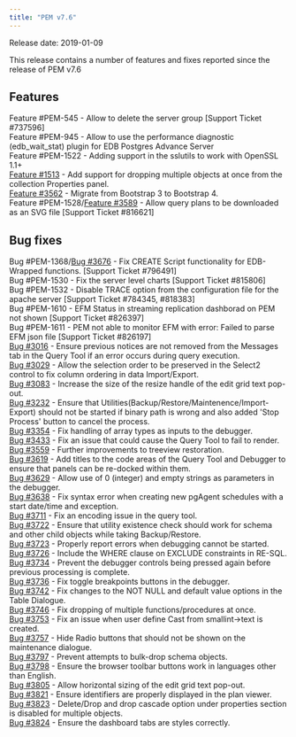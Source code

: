 ```yaml
---
title: "PEM v7.6"
---
```




Release date: 2019-01-09

This release contains a number of features and fixes reported since the release of PEM v7.6

## Features

Feature \#PEM-545 - Allow to delete the server group \[Support Ticket \#737596\]  
Feature \#PEM-945 - Allow to use the performance diagnostic (edb\_wait\_stat) plugin for EDB Postgres Advance Server  
Feature \#PEM-1522 - Adding support in the sslutils to work with OpenSSL 1.1+  
[Feature \#1513](https://redmine.postgresql.org/issues/1513) - Add support for dropping multiple objects at once from the collection Properties panel.  
[Feature \#3562](https://redmine.postgresql.org/issues/3562) - Migrate from Bootstrap 3 to Bootstrap 4.  
Feature \#PEM-1528/[Feature \#3589](https://redmine.postgresql.org/issues/3589) - Allow query plans to be downloaded as an SVG file \[Support Ticket \#816621\]

## Bug fixes

Bug \#PEM-1368/[Bug \#3676](https://redmine.postgresql.org/issues/3676) - Fix CREATE Script functionality for EDB-Wrapped functions. \[Support Ticket \#796491\]  
Bug \#PEM-1530 - Fix the server level charts \[Support Ticket \#815806\]  
Bug \#PEM-1532 - Disable TRACE option from the configuration file for the apache server \[Support Ticket \#784345, \#818383\]  
Bug \#PEM-1610 - EFM Status in streaming replication dashborad on PEM not shown \[Support Ticket \#826397\]  
Bug \#PEM-1611 - PEM not able to monitor EFM with error: Failed to parse EFM json file \[Support Ticket \#826197\]  
[Bug \#3016](https://redmine.postgresql.org/issues/3016) - Ensure previous notices are not removed from the Messages tab in the Query Tool if an error occurs during query execution.  
[Bug \#3029](https://redmine.postgresql.org/issues/3029) - Allow the selection order to be preserved in the Select2 control to fix column ordering in data Import/Export.  
[Bug \#3083](https://redmine.postgresql.org/issues/3083) - Increase the size of the resize handle of the edit grid text pop-out.  
[Bug \#3232](https://redmine.postgresql.org/issues/3232) - Ensure that Utilities(Backup/Restore/Maintenence/Import-Export) should not be started if binary path is wrong and also added 'Stop Process' button to cancel the process.  
[Bug \#3354](https://redmine.postgresql.org/issues/3354) - Fix handling of array types as inputs to the debugger.  
[Bug \#3433](https://redmine.postgresql.org/issues/3433) - Fix an issue that could cause the Query Tool to fail to render.  
[Bug \#3559](https://redmine.postgresql.org/issues/3559) - Further improvements to treeview restoration.  
[Bug \#3619](https://redmine.postgresql.org/issues/3619) - Add titles to the code areas of the Query Tool and Debugger to ensure that panels can be re-docked within them.  
[Bug \#3629](https://redmine.postgresql.org/issues/3629) - Allow use of 0 (integer) and empty strings as parameters in the debugger.  
[Bug \#3638](https://redmine.postgresql.org/issues/3638) - Fix syntax error when creating new pgAgent schedules with a start date/time and exception.  
[Bug \#3711](https://redmine.postgresql.org/issues/3711) - Fix an encoding issue in the query tool.  
[Bug \#3722](https://redmine.postgresql.org/issues/3722) - Ensure that utility existence check should work for schema and other child objects while taking Backup/Restore.  
[Bug \#3723](https://redmine.postgresql.org/issues/3723) - Properly report errors when debugging cannot be started.  
[Bug \#3726](https://redmine.postgresql.org/issues/3726) - Include the WHERE clause on EXCLUDE constraints in RE-SQL.  
[Bug \#3734](https://redmine.postgresql.org/issues/3734) - Prevent the debugger controls being pressed again before previous processing is complete.  
[Bug \#3736](https://redmine.postgresql.org/issues/3736) - Fix toggle breakpoints buttons in the debugger.  
[Bug \#3742](https://redmine.postgresql.org/issues/3742) - Fix changes to the NOT NULL and default value options in the Table Dialogue.  
[Bug \#3746](https://redmine.postgresql.org/issues/3746) - Fix dropping of multiple functions/procedures at once.  
[Bug \#3753](https://redmine.postgresql.org/issues/3753) - Fix an issue when user define Cast from smallint-&gt;text is created.  
[Bug \#3757](https://redmine.postgresql.org/issues/3757) - Hide Radio buttons that should not be shown on the maintenance dialogue.  
[Bug \#3797](https://redmine.postgresql.org/issues/3797) - Prevent attempts to bulk-drop schema objects.  
[Bug \#3798](https://redmine.postgresql.org/issues/3798) - Ensure the browser toolbar buttons work in languages other than English.  
[Bug \#3805](https://redmine.postgresql.org/issues/3805) - Allow horizontal sizing of the edit grid text pop-out.  
[Bug \#3821](https://redmine.postgresql.org/issues/3821) - Ensure identifiers are properly displayed in the plan viewer.  
[Bug \#3823](https://redmine.postgresql.org/issues/3823) - Delete/Drop and drop cascade option under properties section is disabled for multiple objects.  
[Bug \#3824](https://redmine.postgresql.org/issues/3824) - Ensure the dashboard tabs are styles correctly.
